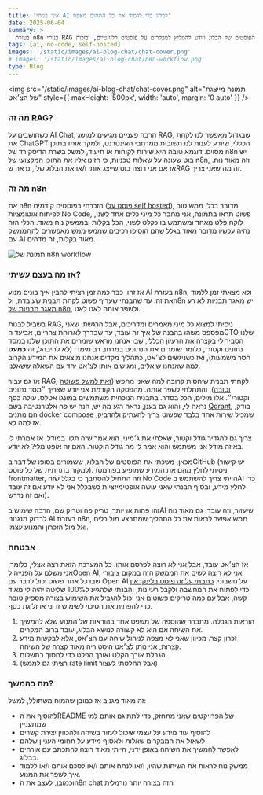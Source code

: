 ```yaml
---
title: 'איך בניתי AI לבלוג בלי ללמוד את כל התחום מאפס'
date: 2025-06-04
summary: >
  בעזרת n8n בניתי RAG שמכיל את כל הפוסטים של הבלוג ויודע להמליץ למבקרים על פוסטים רלוונטיים, ובזכות n8n לא הייתי צריך להבין בדיוק מה אני עושה, אלא רק את הרעיון הכללי.
tags: [ai, no-code, self-hosted]
images: '/static/images/ai-blog-chat/chat-cover.png'
# images: '/static/images/ai-blog-chat/n8n-workflow.png'
type: Blog
---
```


<img
  src="/static/images/ai-blog-chat/chat-cover.png"
  alt="תמונה מייצגת של הצ׳אט"
  style={{ maxHeight: '500px', width: 'auto', margin: '0 auto' }}
/>

### מה זה RAG?

כשחושבים על AI Chat, הרבה פעמים מגיעים למושג RAG, שבגדול מאפשר לנו לקחת את ChatGPT הכללי, שיודע לענות לנו תשובות ממרחבי האינטרנט, ולמקד אותו בתוכן מסוים. דוגמא טובה היא שירות לקוחות או תיעוד, למשל בשרת הדיסקורד של n8n יש בוט שעונה על שאלות טכניות, כי הזינו אליו את התוכן המקצועי של n8n, וזה מאוד נוח.
אז אם אני רוצה בוט שייצג אותי ו/או את הבלוג שלי, נראה שRAG זה מה שאני צריך.

### מה זה n8n

את n8n הזכרתי בפוסטים קודמים ([פוסט על self hosted](/blog/self-hosted)), מדובר בכלי ממש טוב לפיתוח אוטומציות No Code, פשוט תראו בתמונה, אני מחבר כל מיני כלים אחד לשני, לוקח פלט מאחד ומשתמש בו כקלט לשני, הכל בקלות ובממשק נוח מאוד.
הכלי הזה נהיה עכשיו מדובר מאוד בגלל שהם הוסיפו רכיבים שממש ממש מאפשרים להתממשק עם AI מאוד בקלות, זה מדהים.

![תמונה של n8n workflow](/static/images/ai-blog-chat/n8n-workflow.png)

### אז מה בעצם עשיתי?

אז זהו, כבר כמה זמן רציתי להבין איך בונים מנוע AI בעזרת n8n, ולא מצאתי זמן ללמוד את זה. עד שהבנתי שעדיף פשוט לקחת תבנית שעובדת, ולn8n יש מאגר תבניות לא רע [מאגר תבניות של n8n](https://n8n.io/workflows), ולשפר אותה לאט לאט.

בשביל לבנות RAG, ניסיתי למצוא כל מיני מאמרים ומדריכים, אבל הרגשתי שאני מפספס משהו בהבנה של איך זה עובד, עד שבדרך לארוחת צהריים, אביעד הCTO שלנו הסביר לי בקצרה את הרעיון הכללי, שבו אנחנו מראש שומרים את התוכן שלנו במסד נתונים וקטורי, כלומר שומרים את הנתונים במרחב רב מימדי (לא להיבהל, זה **כמעט** חסר משמעות), ואז כשניגשים לצ׳אט, כתהליך מקדים אנחנו מוצאים את המידע הקרוב למה שאנחנו שואלים, ומגישים אותו לצ׳אט יחד עם השאלה ששאלנו.

אז גם עבור RAG, לקחתי תבנית שיחסית קרובה למה שאני מחפש ([זאת למשל פשוטה וטובה](https://n8n.io/workflows/4526-build-a-knowledge-base-chatbot-with-openai-rag-and-mongodb-vector-embeddings/)), והתחלתי לשפר אותה. מהפסקה הקודמת אני יודע שצריך ״מסד נתונים וקטורי״. אלו מילים, הכל בסדר. בתבנית הנוכחית משתמשים במונגו אטלס. עולה כסף נראה לי, והוא גם בענן, נראה רגע מה יש, הנה יש פה אלטרנטיבה בשם [Qdrant](https://qdrant.tech/), בודק, הם נותנים docker compose שמכיל שירות אחד בלבד שפשוט צריך להעתיק ולהדביק, אז למה לא.

צריך גם להגדיר גודל וקטור, שאלתי את ג׳מיני, הוא אמר שזה תלוי במודל, אז אמרתי לו באיזה מודל אני משתמש והוא אמר לי מה גודל הוקטור. האם זה אופטימלי? לא יודע.

מכאן, משכתי את הפוסטים של הבלוג, ששמורים בסופו של דבר בGitHub (יש קישור למקור בתחתית של כל פוסט). (ניסיתי לחלץ מהם את המידע שמופיע בפורמט frontmatter, וזה התחיל להסתבך כי בגלל שזה No Code הייתי צריך להשתמש בAI כדי לחלץ מידע, ובסוף הבנתי שאני עושה אופטימיזציות כשבכלל אני לא יודע אם זה עובד ואם זה נדרש).

זהו פחות או יותר, טריק פה וטריק שם, הרבה שימוש בAI שיעזור, וזה עובד. גם מאוד נוח לבדוק מנגנוני AI בעזרת n8n, ממש אפשר לראות את כל התהליך שמתבצע מול כלים ואל מול הזכרון והמנוע עצמו.

### אבטחה

אז הצ׳אט עובד, אבל אני לא רוצה לפרסם אותו.
כל המערכת הזאת רצה אצלי, כלומר, אני משלם על הפנייה לOpen AI, ואני לא רוצה לשים את הממשק הזה במקום ציבורי שבו כל אחד פשוט יכול לדבר עם Open AI על חשבוני.
[כתבתי על זה פוסט בלינקדאין](https://www.linkedin.com/posts/baruchiro_%D7%91%D7%A0%D7%99%D7%AA%D7%99-%D7%A6%D7%90%D7%AA-%D7%A9%D7%90%D7%A4%D7%A9%D7%A8-%D7%9C%D7%94%D7%AA%D7%9B%D7%AA%D7%91-%D7%90%D7%99%D7%AA%D7%95-%D7%A2%D7%9C-%D7%94%D7%91%D7%9C%D7%95%D7%92-%D7%A9%D7%9C%D7%99-activity-7334802133545893888-HI6a) כדי לפתוח את המחשבה ולקבל רעיונות, והבנתי שלהגיע ל100% שליטה יהיה לי מאוד קשה, אבל עם כמה טריקים פשוטים אני יכול להגביל את השימוש בצורה מספיק טובה כדי להפחית את הסיכוי לשימוש זדוני או זליגת כסף.

1. הוראות הגבלה. מתברר שהוספה של משפט אחד בהוראות של המנוע שלא להמשיך את השיחה אם היא לא קשורה לנושא הבלוג, עובד ברוב המקרים.
2. זכרון קצר. מכיוון שאני לא מצפה לניהול שיחה עם הצ׳אט, אלא לבקשות מידע קצרות, אני נותן לצ׳אט היסטוריה מאוד קצרה של השיחה.
3. הגבלת אורך הקלט ואורך הפלט כדי לחסוך בתשלום.
4. (רציתי גם לממש rate limit אבל החלטתי לעצור)

### מה בהמשך?

זה מאוד מגניב אז כמובן שהמוח משתולל, למשל:

- להוסיף את הREADME של הפרויקטים שאני מתחזק, כדי לתת גם אותם למי שמתעניין
- להוסיף עוד מידע על עצמי שיכול לעזור בשיחה ולהכווין יצירת קשרים
- לשאול את המבקרים שאלות ולאסוף מידע על תחומי העניין שלהם
- לאפשר להמשיך את השיחה באופן ידני, הייתי מאוד רוצה להתכתב עם אורחים בבלוג.
- ממשק נוח לראות את השיחות שהיו, ו/או לנתח אותם ו/או לסכם אותם ו/או ללמוד איך לשפר את המנוע.
- וכמובן, לעצב את הn8n chat הזה בצורה יותר נורמלית
